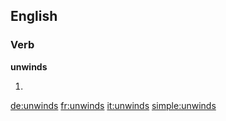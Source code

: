 ==English==

===Verb===
'''unwinds'''

# {{third-person singular of|unwind}}

[[de:unwinds]]
[[fr:unwinds]]
[[it:unwinds]]
[[simple:unwinds]]